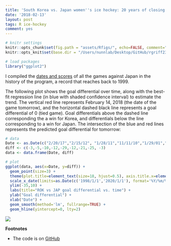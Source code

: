 ```yaml
---
title: 'South Korea vs. Japan women''s ice hockey: 20 years of closing the gap'
date: '2018-02-13'
layout: post
tags: R ice-hockey
comment: yes
---
```


```r
# knitr settings
knitr::opts_chunk$set(fig.path = "assets/Rfigs/", echo=FALSE, comment="> ", fig.align='center')
knitr::opts_knit$set(base.dir = "/Users/nunnlab/Desktop/GitHub/rgriff23.github.io/", base.url = "/")

# load packages 
library("ggplot2")
```

I compiled the [dates and scores](https://www.nationalteamsoficehockey.com/wp-content/uploads/2018/01/South-Korea-Women-All-Time-Results.pdf) of all the games against Japan in the history of the program, a record that reaches back to 1999. 

The following plot shows the goal differential over time, along with the best-fit regression line (in blue with shaded confidence interval) to estimate the trend. The vertical red line represents February 14, 2018 (the date of the game tomorrow), and the horizontal dashed black line represents a goal differential of 0 (tied game). Goal differentials above the dashed line corresponding the a win for Korea, and differentials below the line corresponding to a win for Japan. The intersection of the blue and red lines represents the predicted goal differential for tomorrow:

```r
# data
Date <- as.Date(c("2/20/17","2/15/12", "1/28/11","11/11/10","1/29/01","3/28/06","1/30/03","2/4/99", "2/14/18"), format="%m/%d/%y")
diff <- c(-3,-5,-10,-12,-29,-12,-21,-25, -3)
data <- data.frame(Date, diff)

# plot
ggplot(data, aes(x=Date, y=diff)) +
  geom_point(size=3) +
  theme(plot.title=element_text(size=18, hjust=0.5), axis.title.x=element_text(size=16), axis.title.y=element_text(size=16), axis.text=element_text(size=14)) +
  scale_x_date(limits=as.Date(c('1998/1/1','2020/1/1'), format='%Y/%m/%d')) +
  ylim(-35,10) +
  labs(title="ROK vs JAP goal differential vs. time") +
  ylab("Goal differential") +
  xlab("Date") +
  geom_smooth(method='lm', fullrange=TRUE) +
  geom_hline(yintercept=0, lty=2)
```



![](https://i.imgur.com/651EVzt.jpg)

**Footnotes**

* The code is on [GitHub]()